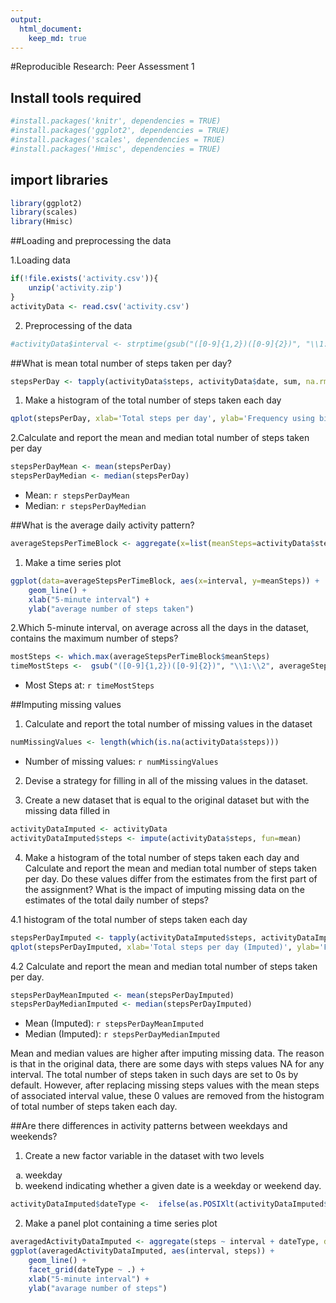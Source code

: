 ```yaml
---
output: 
  html_document: 
    keep_md: true 
---
```

#Reproducible Research: Peer Assessment 1

## Install tools required
```r
#install.packages('knitr', dependencies = TRUE)
#install.packages('ggplot2', dependencies = TRUE)
#install.packages('scales', dependencies = TRUE)
#install.packages('Hmisc', dependencies = TRUE)
```

## import libraries
```r
library(ggplot2)
library(scales)
library(Hmisc)
```

##Loading and preprocessing the data

1.Loading data

```r
if(!file.exists('activity.csv')){
    unzip('activity.zip')
}
activityData <- read.csv('activity.csv')
```

2. Preprocessing of the data
```r
#activityData$interval <- strptime(gsub("([0-9]{1,2})([0-9]{2})", "\\1:\\2", activityData$interval), format='%H:%M')
```
##What is mean total number of steps taken per day?

```r
stepsPerDay <- tapply(activityData$steps, activityData$date, sum, na.rm=TRUE)
```

1. Make a histogram of the total number of steps taken each day

```r
qplot(stepsPerDay, xlab='Total steps per day', ylab='Frequency using binwith 500', binwidth=500)
```

2.Calculate and report the mean and median total number of steps taken per day

```r
stepsPerDayMean <- mean(stepsPerDay)
stepsPerDayMedian <- median(stepsPerDay)
```

- Mean: `r stepsPerDayMean`
- Median: `r stepsPerDayMedian`

##What is the average daily activity pattern?

```r
averageStepsPerTimeBlock <- aggregate(x=list(meanSteps=activityData$steps), by=list(interval=activityData$interval), FUN=mean, na.rm=TRUE)
```

1. Make a time series plot

```r
ggplot(data=averageStepsPerTimeBlock, aes(x=interval, y=meanSteps)) +
    geom_line() +
    xlab("5-minute interval") +
    ylab("average number of steps taken") 
```

2.Which 5-minute interval, on average across all the days in the dataset, contains the maximum number of steps?

```r
mostSteps <- which.max(averageStepsPerTimeBlock$meanSteps)
timeMostSteps <-  gsub("([0-9]{1,2})([0-9]{2})", "\\1:\\2", averageStepsPerTimeBlock[mostSteps,'interval'])
```

- Most Steps at: `r timeMostSteps`

##Imputing missing values

1. Calculate and report the total number of missing values in the dataset

```r
numMissingValues <- length(which(is.na(activityData$steps)))
```

- Number of missing values: `r numMissingValues`


2. Devise a strategy for filling in all of the missing values in the dataset.

3. Create a new dataset that is equal to the original dataset but with the missing data filled in

```r
activityDataImputed <- activityData
activityDataImputed$steps <- impute(activityData$steps, fun=mean)
```

4. Make a histogram of the total number of steps taken each day and Calculate and report the mean and median total number of steps taken per day. Do these values differ from the estimates from the first part of the assignment? What is the impact of imputing missing data on the estimates of the total daily number of steps?

4.1 histogram of the total number of steps taken each day

```r
stepsPerDayImputed <- tapply(activityDataImputed$steps, activityDataImputed$date, sum)
qplot(stepsPerDayImputed, xlab='Total steps per day (Imputed)', ylab='Frequency using binwith 500', binwidth=500)
```


4.2 Calculate and report the mean and median total number of steps taken per day.

```r
stepsPerDayMeanImputed <- mean(stepsPerDayImputed)
stepsPerDayMedianImputed <- median(stepsPerDayImputed)
```


- Mean (Imputed): `r stepsPerDayMeanImputed`
- Median (Imputed): `r stepsPerDayMedianImputed`

Mean and median values are higher after imputing missing data. The reason is that in the original data, there are some days with steps values NA for any interval. The total number of steps taken in such days are set to 0s by default. However, after replacing missing steps values with the mean steps of associated interval value, these 0 values are removed from the histogram of total number of steps taken each day.

##Are there differences in activity patterns between weekdays and weekends?

1. Create a new factor variable in the dataset with two levels 
a. weekday
b. weekend
indicating whether a given date is a weekday or weekend day.

```r
activityDataImputed$dateType <-  ifelse(as.POSIXlt(activityDataImputed$date)$wday %in% c(0,6), 'weekend', 'weekday')
```

2. Make a panel plot containing a time series plot

```r
averagedActivityDataImputed <- aggregate(steps ~ interval + dateType, data=activityDataImputed, mean)
ggplot(averagedActivityDataImputed, aes(interval, steps)) + 
    geom_line() + 
    facet_grid(dateType ~ .) +
    xlab("5-minute interval") + 
    ylab("avarage number of steps")
```










